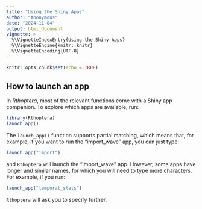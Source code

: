 ```yaml
---
title: "Using the Shiny Apps"
author: "Anonymous"
date: "2024-11-04"
output: html_document
vignette: >
  %\VignetteIndexEntry{Using the Shiny Apps}
  %\VignetteEngine{knitr::knitr}
  %\VignetteEncoding{UTF-8}
---
```


```r
knitr::opts_chunk$set(echo = TRUE)
```

## How to launch an app
In *Rthoptera*, most of the relevant functions come with a Shiny app companion. To explore which apps are available, run:
```r
library(Rthoptera)
launch_app()
```
The `launch_app()` function supports partial matching, which means that, for example, if you want to run the "import_wave" app, you can just type:
```r
launch_app("import")
```
and `Rthoptera` will launch the "import_wave" app. However, some apps have longer and similar names, for which you will need to type more characters. For example, if you run:
```r
launch_app("temporal_stats")
```
`Rthoptera` will ask you to specify further.
